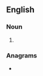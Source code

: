 ==English==

===Noun===
{{head|en|noun form}}

# {{plural of|regalement|lang=en}}

===Anagrams===
* {{anagrams|en|a=aeeeglmnrst|German steel|anglemeters}}
